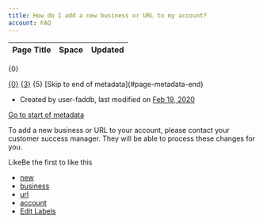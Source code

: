 ```yaml
---
title: How do I add a new business or URL to my account?
account: FAQ 
---
```


<table class="aui"> <thead> <tr class="header"> <th class="search-result-title">Page Title</th> <th class="search-result-space">Space</th> <th class="search-result-date">Updated</th> </tr> </thead> </table> <p class="search-result-count">{0}</p> <tr class="search-result"> <td class="search-result-title"><a href="{1}" class="content-type-{2}"><span>{0}</span></a></td> <td class="search-result-space"><a class="space" href="/display/{4}/" title="{3}">{3}</a></td> <td class="search-result-date"><span class="date" title="{6}">{5}</span></td> </tr> [Skip to end of metadata](#page-metadata-end)

*   Created by user-faddb, last modified on [Feb 19, 2020](/pages/diffpagesbyversion.action?pageId=721193&selectedPageVersions=2&selectedPageVersions=3 "Show changes")

[Go to start of metadata](#page-metadata-start)

To add a new business or URL to your account, please contact your customer success manager. They will be able to process these changes for you.

LikeBe the first to like this

*   [new](/label/FAQ/new)
*   [business](/label/FAQ/business)
*   [url](/label/FAQ/url)
*   [account](/label/FAQ/account)
*   [Edit Labels](# "Edit Labels (Type 'l')")




